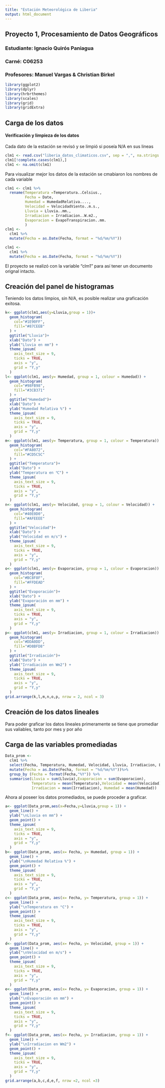```yaml
---
title: "Estación Meteorológica de Liberia"
output: html_document
---
```

## Proyecto 1, Procesamiento de Datos Geográficos
### Estudiante: Ignacio Quirós Paniagua
### Carné: C06253
### Profesores: Manuel Vargas & Christian Birkel  

```r
library(ggplot2)
library(dplyr)
library(hrbrthemes)
library(scales)
library(grid)
library(gridExtra)
```

## Carga de los datos  
#### Verificación y limpieza de los datos  

Cada dato de la estación se revisó y se limpió si poseía N/A en sus lineas

```r
clm1 <- read.csv("liberia_datos_climaticos.csv", sep = ",", na.strings = "", dec =",")
clm1[!complete.cases(clm1),]
clm1 <- na.omit(clm1)
```

Para visualizar mejor los datos de la estación se cmabiaron los nombres de cada variable

```r
clm1 <- clm1 %>%
  rename(Temperatura =Temperatura..Celsius.,
         Fecha = Date,
         Humedad = HumedadRelativa....,
         Velocidad = VelocidadViento..m.s.,
         Lluvia = Lluvia..mm.,
         Irradiacion = Irradiacion..W.m2.,
         Evaporacion = EvapoTranspiracion..mm.
         )
clm1 <- 
  clm1 %>%
  mutate(Fecha = as.Date(Fecha, format = "%d/%m/%Y"))
```

```r
clm1 <- 
  clm1 %>%
  mutate(Fecha = as.Date(Fecha, format = "%d/%m/%Y"))
```





El proyecto se realizó con la variable "clm1" para así tener un documento orignal intacto.

## Creación del panel de histogramas

Teniendo los datos limpios, sin N/A, es posible realizar una graficación exitosa.

```r
k<- ggplot(clm1,aes(y=Lluvia,group = 1))+
  geom_histogram(
    col="#1E90FF",
    fill="#87CEEB"
  ) +
  ggtitle("Lluvia")+
  xlab("Dato") +
  ylab("Lluvia en mm") +
  theme_ipsum(
    axis_text_size = 9,
    ticks = TRUE,
    axis = "y",
    grid = "Y,y"
  )
l<- ggplot(clm1, aes(y= Humedad, group = 1, colour = Humedad)) +
  geom_histogram(
    col="#98FB98",
    fill="#3CB371"
  ) +
  ggtitle("Humedad")+
  xlab("Dato") +
  ylab("Humedad Relativa %") +
  theme_ipsum(
    axis_text_size = 9,
    ticks = TRUE,
    axis = "y",
    grid = "Y,y"
  )
m<- ggplot(clm1, aes(y= Temperatura, group = 1, colour = Temperatura)) +
  geom_histogram(
    col="#FA8072",
    fill="#CD5C5C"
  ) +
  ggtitle("Temperatura")+
  xlab("Dato") +
  ylab("Temperatura en ℃") +
  theme_ipsum(
    axis_text_size = 9,
    ticks = TRUE,
    axis = "y",
    grid = "Y,y"
  )
n<- ggplot(clm1, aes(y= Velocidad, group = 1, colour = Velocidad)) +
  geom_histogram(
    col="#40E0D0",
    fill="#AFEEEE"
  ) +
  ggtitle("Velocidad")+
  xlab("Dato") +
  ylab("Velocidad en m/s") +
  theme_ipsum(
    axis_text_size = 9,
    ticks = TRUE,
    axis = "y",
    grid = "Y,y"
  )
o<- ggplot(clm1, aes(y= Evaporacion, group = 1, colour = Evaporacion)) +
  geom_histogram(
    col="#BC8F8F",
    fill="#FFDEAD"
  ) +
  ggtitle("Evaporación")+
  xlab("Dato") +
  ylab("Evaporación en mm") +
  theme_ipsum(
    axis_text_size = 9,
    ticks = TRUE,
    axis = "y",
    grid = "Y,y"
  )
p<- ggplot(clm1, aes(y= Irradiacion, group = 1, colour = Irradiacion)) +
  geom_histogram(
    col="#DDA0DD",
    fill="#D8BFD8"
  ) +
  ggtitle("Irradiación")+
  xlab("Dato") +
  ylab("Irradiación en Wm2") +
  theme_ipsum(
    axis_text_size = 9,
    ticks = TRUE,
    axis = "y",
    grid = "Y,y"
  )
grid.arrange(k,l,m,n,o,p, nrow = 2, ncol = 3)
```

## Creación de los datos lineales

Para poder graficar los datos lineales primeramente se tiene que promediar sus valiables, tanto por mes y por año

## Carga de las variables promediadas
```r
Data_prom <-
  clm1 %>%
  select(Fecha, Temperatura, Humedad, Velocidad, Lluvia, Irradiacion, Evaporacion)%>%
  mutate(Fecha = as.Date(Fecha, format = "%d/%m/%Y"))%>%
  group_by (Fecha = format(Fecha,"%Y")) %>%
  summarise(Lluvia = sum(Lluvia),Evaporacion = sum(Evaporacion),
            Temperatura = mean(Temperatura),Velocidad = mean(Velocidad),
            Irradiacion = mean(Irradiacion), Humedad = mean(Humedad))

```  

Ahora al poseer los datos promediados, se puede proceder a graficar.
```r
a<- ggplot(Data_prom,aes(x=Fecha,y=Lluvia,group = 1)) + 
  geom_line() +
  ylab("\nLluvia en mm") +
  geom_point() +
  theme_ipsum(
    axis_text_size = 9,
    ticks = TRUE,
    axis = "y",
    grid = "Y,y"
  )
b<- ggplot(Data_prom, aes(x= Fecha, y= Humedad, group = 1)) +
  geom_line() +
  ylab("\nHumedad Relativa %") +
  geom_point() +
  theme_ipsum(
    axis_text_size = 9,
    ticks = TRUE,
    axis = "y",
    grid = "Y,y"
  )
c<- ggplot(Data_prom, aes(x= Fecha, y= Temperatura, group = 1)) +
  geom_line() +
  ylab("\nTemperatura en °C") +
  geom_point() +
  theme_ipsum(
    axis_text_size = 9,
    ticks = TRUE,
    axis = "y",
    grid = "Y,y"
  )
d<- ggplot(Data_prom, aes(x= Fecha, y= Velocidad, group = 1)) +
  geom_line() +
  ylab("\nVelocidad en m/s") +
  geom_point() +
  theme_ipsum(
    axis_text_size = 9,
    ticks = TRUE,
    axis = "y",
    grid = "Y,y"
  )
e<- ggplot(Data_prom, aes(x= Fecha, y= Evaporacion, group = 1)) +
  geom_line() +
  ylab("\nEvaporación en mm") +
  geom_point() +
  theme_ipsum(
    axis_text_size = 9,
    ticks = TRUE,
    axis = "y",
    grid = "Y,y"
  )
f<- ggplot(Data_prom, aes(x= Fecha, y= Irradiacion, group = 1)) +
  geom_line() +
  ylab("\nIrradiacion en Wm2") +
  geom_point() +
  theme_ipsum(
    axis_text_size = 9,
    ticks = TRUE,
    axis = "y",
    grid = "Y,y"
  )
grid.arrange(a,b,c,d,e,f, nrow =2, ncol =3)
```






